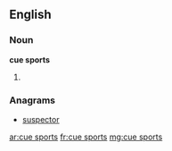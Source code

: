 ==English==

===Noun===
'''cue sports'''

# {{plural of|cue sport}}

===Anagrams===
* [[suspector#English|suspector]]

[[ar:cue sports]]
[[fr:cue sports]]
[[mg:cue sports]]